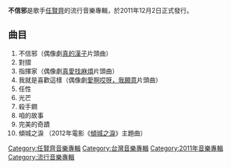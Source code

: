 {{Infobox album
| name       = '''不信邪'''
| type       = [[專輯|專輯]]
| artist     = [[任賢齊|任賢齊]]
| cover      = 
| recorded   = 未知
<!-- 未知參數 | background = #CFDCE6 -->
| released   = 2011年12月2日
| genre      = [[華語流行音樂|華語流行音樂]]
| label      = [[寰亞唱片|寰亞唱片]] (香港)<br>[[相信音樂|相信音樂]]、[[華納唱片_(台灣)|華納唱片]] (台灣)
| length     = 00:40:44
| producer   = 
| reviews    = 
| prev_title = [[音樂旅行者|音樂旅行者]]
| prev_year  = 2010
| next_title = 
| next_year  = 
}}
'''不信邪'''是歌手[[任賢齊|任賢齊]]的流行音樂專輯，於2011年12月2日正式發行。

==曲目==
#不信邪（偶像劇[[真的漢子|真的漢子]]片頭曲）
#對摺     
#指揮家（偶像劇[[真愛找麻煩|真愛找麻煩]]片頭曲）
#我就是喜歡這樣（偶像劇[[愛啊哎呀，我願意|愛啊哎呀，我願意]]片頭曲） 
#任性     
#光芒      
#殺手鐧      
#咱的故事      
#完美的奇蹟      
#傾城之淚 （2012年電影《[[傾城之淚|傾城之淚]]》主題曲）

[[Category:任賢齊音樂專輯|Category:任賢齊音樂專輯]]
[[Category:台灣音樂專輯|Category:台灣音樂專輯]]
[[Category:2011年音樂專輯|Category:2011年音樂專輯]]
[[Category:流行音樂專輯|Category:流行音樂專輯]]